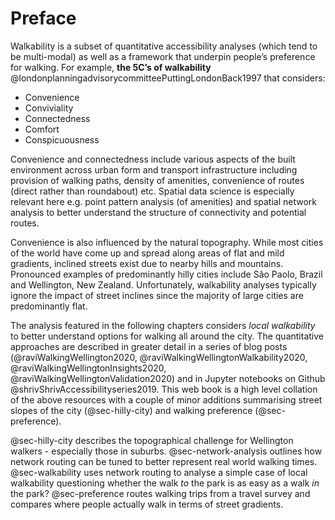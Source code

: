 # Preface {#sec-preface}
Walkability is a subset of quantitative accessibility analyses (which tend to be multi-modal) as well as a framework that underpin people's preference for walking. For example, **the 5C's of walkability**  @londonplanningadvisorycommitteePuttingLondonBack1997 that considers: 

- Convenience
- Conviviality
- Connectedness
- Comfort
- Conspicuousness

Convenience and connectedness include various aspects of the built environment across urban form and transport infrastructure including provision of walking paths, density of amenities, convenience of routes (direct rather than roundabout) etc. Spatial data science is especially relevant here e.g. point pattern analysis (of amenities) and spatial network analysis to better understand the structure of connectivity and potential routes. 

Convenience is also influenced by the natural topography. While most cities of the world have come up and spread along areas of flat and mild gradients, inclined streets exist due to nearby hills and mountains. Pronounced examples of predominantly hilly cities include São Paolo, Brazil and Wellington, New Zealand. Unfortunately, walkability analyses typically ignore the impact of street inclines since the majority of large cities are predominantly flat. 

The analysis featured in the following chapters considers _local walkability_ to better understand options for walking all around the city. The quantitative approaches are described in greater detail in a series of blog posts (@raviWalkingWellington2020, @raviWalkingWellingtonWalkability2020, @raviWalkingWellingtonInsights2020, @raviWalkingWellingtonValidation2020) and in Jupyter notebooks on Github @shrivShrivAccessibilityseries2019. This web book is a high level collation of the above resources with a couple of minor additions summarising street slopes of the city (@sec-hilly-city) and walking preference (@sec-preference). 

@sec-hilly-city describes the topographical challenge for Wellington walkers - especially those in suburbs. @sec-network-analysis outlines how network routing can be tuned to better represent real world walking times. @sec-walkability uses network routing to analyse a simple case of local walkability questioning whether the walk _to_ the park is as easy as a walk _in_ the park? @sec-preference routes walking trips from a travel survey and compares where people actually walk in terms of street gradients.  